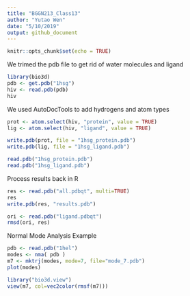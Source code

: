 ```yaml
---
title: "BGGN213_Class13"
author: "Yutao Wen"
date: "5/10/2019"
output: github_document
---
```


```r
knitr::opts_chunk$set(echo = TRUE)
```

We trimed the pdb file to get rid of water molecules and ligand

```r
library(bio3d)
pdb <- get.pdb("1hsg")
hiv <- read.pdb(pdb)
hiv
```

We used AutoDocTools to add hydrogens and atom types

```r
prot <- atom.select(hiv, "protein", value = TRUE)
lig <- atom.select(hiv, "ligand", value = TRUE)

write.pdb(prot, file = "1hsg_protein.pdb")
write.pdb(lig, file = "1hsg_ligand.pdb")

read.pdb("1hsg_protein.pdb")
read.pdb("1hsg_ligand.pdb")
```

Process results back in R
```r
res <- read.pdb("all.pdbqt", multi=TRUE) 
res
write.pdb(res, "results.pdb")
```

```r
ori <- read.pdb("ligand.pdbqt")
rmsd(ori, res)
```

Normal Mode Analysis Example

```r
pdb <- read.pdb("1hel")
modes <- nma( pdb )
m7 <- mktrj(modes, mode=7, file="mode_7.pdb")
plot(modes)
```

```r
library("bio3d.view")
view(m7, col=vec2color(rmsf(m7)))
```

